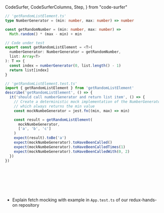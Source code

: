 CodeSurfer,
CodeSurferColumns,
Step,
} from "code-surfer"


<CodeSurfer>

```ts title="Simple mock function from Jest" showNumbers
// 'getRandomListElement.ts'
type NumberGenerator = (min: number, max: number) => number

const getRandomNumber = (min: number, max: number) =>
  Math.random() * (max - min) + min

// Code under test
export const getRandomListElement = <T>(
  numberGenerator: NumberGenerator = getRandomNumber,
  list: Array<T>
): T => {
  const index = numberGenerator(0, list.length() - 1)
  return list[index]
}

// 'getRandomListElement.test.ts'
import { getRandomListElement } from 'getRandomListElement'
describe('getRandomListElement', () => {
  it('should call numberGenerator and return list item', () => {
    // Create a deterministic mock implementation of the NumberGenerator type
    // which always returns the min value
    const mockNumbeGenerator = jest.fn((min, max) => min)

    const result = getRandomListElement(
      mockNumbeGenerator,
      ['a', 'b', 'c']
    )
    expect(result).toBe('a')
    expect(mockNumbeGenerator).toHaveBeenCalled()
    expect(mockNumbeGenerator).toHaveBeenCalledTimes(1)
    expect(mockNumbeGenerator).toHaveBeenCalledWith(0, 2)
  })
})
```

```diff 1,2

```

```diff 4,5

```

```diff 7:14

```

```diff 16:33

```

```diff 20:22

```

```diff 24:27

```

```diff 28:31

```

</CodeSurfer>

<Notes>

- Explain fetch mocking with example in `App.test.ts` of our redux-hands-on repository

</Notes>

